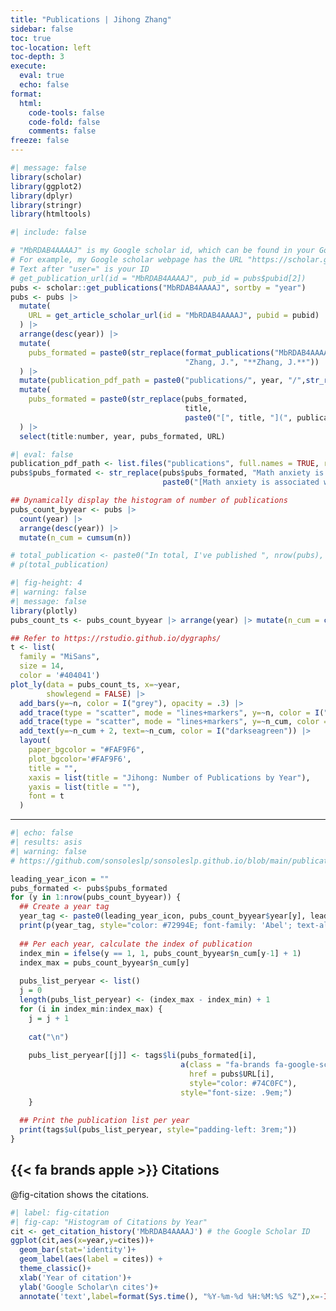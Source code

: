 ```yaml
---
title: "Publications | Jihong Zhang"
sidebar: false
toc: true
toc-location: left
toc-depth: 3
execute: 
  eval: true
  echo: false
format: 
  html:
    code-tools: false
    code-fold: false
    comments: false
freeze: false    
---
```




```r
#| message: false
library(scholar)
library(ggplot2)
library(dplyr)
library(stringr)
library(htmltools)
```

```r
#| include: false

# "MbRDAB4AAAAJ" is my Google scholar id, which can be found in your Google scholar URL address
# For example, my Google scholar webpage has the URL "https://scholar.google.com/citations?user=MbRDAB4AAAAJ&hl=zh-CN"
# Text after "user=" is your ID
# get_publication_url(id = "MbRDAB4AAAAJ", pub_id = pubs$pubid[2])
pubs <- scholar::get_publications("MbRDAB4AAAAJ", sortby = "year") 
pubs <- pubs |> 
  mutate(
    URL = get_article_scholar_url(id = "MbRDAB4AAAAJ", pubid = pubid)
  ) |> 
  arrange(desc(year)) |> 
  mutate(
    pubs_formated = paste0(str_replace(format_publications("MbRDAB4AAAAJ"), 
                                       "Zhang, J.", "**Zhang, J.**"))
  ) |> 
  mutate(publication_pdf_path = paste0("publications/", year, "/",str_replace(title, ":", "_"), ".pdf")) |> # generate the path for pdf
  mutate(
    pubs_formated = paste0(str_replace(pubs_formated, 
                                       title, 
                                       paste0("[", title, "](", publication_pdf_path, ")")))
  ) |> 
  select(title:number, year, pubs_formated, URL)
```

```r
#| eval: false
publication_pdf_path <- list.files("publications", full.names = TRUE, recursive = TRUE)
pubs$pubs_formated <- str_replace(pubs$pubs_formated, "Math anxiety is associated with skipping problems and less help-seeking behavior after error commission", 
                                  paste0("[Math anxiety is associated with skipping problems and less help-seeking behavior after error commission](", publication_pdf_path[2], ")"))
```

```r
## Dynamically display the histogram of number of publications
pubs_count_byyear <- pubs |> 
  count(year) |> 
  arrange(desc(year)) |> 
  mutate(n_cum = cumsum(n))

# total_publication <- paste0("In total, I've published ", nrow(pubs), " papers. ")
# p(total_publication)
```

```r
#| fig-height: 4
#| warning: false
#| message: false
library(plotly)
pubs_count_ts <- pubs_count_byyear |> arrange(year) |> mutate(n_cum = cumsum(n))

## Refer to https://rstudio.github.io/dygraphs/
t <- list(
  family = "MiSans",
  size = 14,
  color = '#404041')
plot_ly(data = pubs_count_ts, x=~year,
        showlegend = FALSE) |> 
  add_bars(y=~n, color = I("grey"), opacity = .3) |> 
  add_trace(type = "scatter", mode = "lines+markers", y=~n, color = I("maroon")) |> 
  add_trace(type = "scatter", mode = "lines+markers", y=~n_cum, color = I("darkseagreen")) |> 
  add_text(y=~n_cum + 2, text=~n_cum, color = I("darkseagreen")) |> 
  layout(
    paper_bgcolor = "#FAF9F6",
    plot_bgcolor='#FAF9F6',
    title = "",
    xaxis = list(title = "Jihong: Number of Publications by Year"),
    yaxis = list(title = ""),
    font = t
  ) 
```

------------------------------------------------------------------------

```r
#| echo: false
#| results: asis
#| warning: false
# https://github.com/sonsoleslp/sonsoleslp.github.io/blob/main/publications.qmd

leading_year_icon = ""
pubs_formated <- pubs$pubs_formated
for (y in 1:nrow(pubs_count_byyear)) {
  ## Create a year tag
  year_tag <- paste0(leading_year_icon, pubs_count_byyear$year[y], leading_year_icon)
  print(p(year_tag, style="color: #72994E; font-family: 'Abel'; text-align: center; font-size: 1.45em;"))
  
  ## Per each year, calculate the index of publication
  index_min = ifelse(y == 1, 1, pubs_count_byyear$n_cum[y-1] + 1)
  index_max = pubs_count_byyear$n_cum[y]
  
  pubs_list_peryear <- list()
  j = 0
  length(pubs_list_peryear) <- (index_max - index_min) + 1
  for (i in index_min:index_max) {
    j = j + 1
    
    cat("\n")
    
    pubs_list_peryear[[j]] <- tags$li(pubs_formated[i], 
                                      a(class = "fa-brands fa-google-scholar fa-sm", 
                                        href = pubs$URL[i], 
                                        style="color: #74C0FC"), 
                                      style="font-size: .9em;")
    }
  
  ## Print the publication list per year
  print(tags$ul(pubs_list_peryear, style="padding-left: 3rem;"))
}
```



## {{< fa brands apple >}} Citations

@fig-citation shows the citations.

```r
#| label: fig-citation
#| fig-cap: "Histogram of Citations by Year"
cit <- get_citation_history('MbRDAB4AAAAJ') # the Google Scholar ID
ggplot(cit,aes(x=year,y=cites))+
  geom_bar(stat='identity')+
  geom_label(aes(label = cites)) +
  theme_classic()+
  xlab('Year of citation')+
  ylab('Google Scholar\n cites')+
  annotate('text',label=format(Sys.time(), "%Y-%m-%d %H:%M:%S %Z"),x=-Inf,y=Inf,vjust=1.5,hjust=-0.05,size=3,colour='gray')
```
